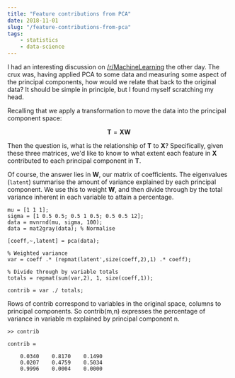 ```yaml
---
title: "Feature contributions from PCA"
date: 2018-11-01
slug: "/feature-contributions-from-pca"
tags:
    - statistics
    - data-science
---
```


I had an interesting discussion on [/r/MachineLearning](https://www.reddit.com/r/MachineLearning/comments/9px83r/d_anomaly_detection_and_causal_analysis/e8bbr3s) the other day. The crux was, having applied PCA to some data and measuring some aspect of the principal components, how would we relate that back to the original data? It should be simple in principle, but I found myself scratching my head.

Recalling that we apply a transformation to move the data into the principal component space:

$$\mathbf{T} = \mathbf{X}\mathbf{W}$$ 

Then the question is, what is the relationship of $\mathbf{T}$ to $\mathbf{X}$? Specifically, given these three matrices, we'd like to know to what extent each feature in $\mathbf{X}$ contributed to each principal component in $\mathbf{T}$.

Of course, the answer lies in $\mathbf{W}$, our matrix of coefficients. The eigenvalues (`latent`) summarise the amount of variance explained by each principal component. We use this to weight $\mathbf{W}$, and then divide through by the total variance inherent in each variable to attain a percentage. 

```
mu = [1 1 1];
sigma = [1 0.5 0.5; 0.5 1 0.5; 0.5 0.5 12];
data = mvnrnd(mu, sigma, 100);
data = mat2gray(data); % Normalise

[coeff,~,latent] = pca(data);

% Weighted variance
var = coeff .* (repmat(latent',size(coeff,2),1) .* coeff);

% Divide through by variable totals
totals = repmat(sum(var,2), 1, size(coeff,1));

contrib = var ./ totals;
```

Rows of contrib correspond to variables in the original space, columns to principal components. So contrib(m,n) expresses the percentage of variance in variable m explained by principal component n.

```
>> contrib

contrib =

    0.0340    0.8170    0.1490
    0.0207    0.4759    0.5034
    0.9996    0.0004    0.0000
```